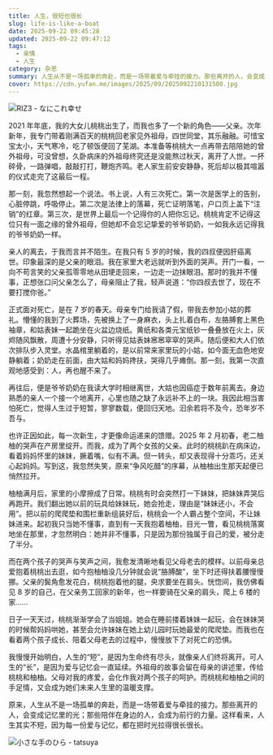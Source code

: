 ```yaml
---
title: 人生，很短也很长
slug: life-is-like-a-boat
date: 2025-09-22 09:45:28
updated: 2025-09-22 09:47:12
tags:
  - 亲情
  - 人生
category: 杂思
summary: 人生从不是一场孤单的奔赴，而是一场带着爱与牵挂的接力。那些离开的人，会变成记忆里的光；那些陪伴在身边的人，会成为前行的力量。
cover: https://cdn.yufan.me/images/2025/09/2025092210131500.jpg
---
```


![RIZ3 - なにこれ幸せ](https://cdn.yufan.me/images/2025/09/2025092210143100.jpg)

<MusicPlayer netease={4931189} />

2021 年年底，我的大女儿桃桃出生了，而我也多了一个新的角色——父亲。次年新年，我专门带着刚满百天的桃桃回老家见外祖母，四世同堂，其乐融融。可惜宝宝太小，天气寒冷，吃了顿饭便回了芜湖。本准备等桃桃大一点再带去陪陪她的曾外祖母，可没曾想，久卧病床的外祖母终究还是没能熬过秋天，离开了人世。一抔碎骨，一路弹唱，敲敲打打，鞭炮齐鸣。老人家生前安安静静，死后却以极其喧嚣的仪式走完了这最后一程。

那一刻，我忽然想起一个说法。书上说，人有三次死亡。第一次是医学上的告别，心脏停跳，呼吸停止。第二次是法律上的落幕，死亡证明落笔，户口页上盖下“注销”的红章。第三次，是世界上最后一个记得你的人把你忘记。桃桃肯定不记得这位只有一面之缘的曾外祖母，但她却不会忘记挚爱的爷爷奶奶，一如我永远记得我的爷爷奶奶一样。

亲人的离去，于我而言并不陌生。在我只有 5 岁的时候，我的四叔便因肝癌离世。印象最深的是父亲的眼泪。我在家里大老远就听到外面的哭声。开门一看，一向不苟言笑的父亲孤零零地从田埂走回来，一边走一边抹眼泪。那时的我并不懂事，正想张口问父亲怎么了，母亲阻止了我，轻声说道：“你四叔去世了，现在不要打搅你爸。”

正式面对死亡，是在 7 岁的春天。母亲专门给我请了假，带我去参加小姑的葬礼。懵懂的我到了火葬场，先被换上了一身麻衣，头上扎着白布，左胳膊套上黑色袖章，和姑表妹一起跪坐在火盆边烧纸。黄纸和各类元宝纸钞一叠叠放在火上，灰烬随风飘散，周遭十分安静，只听得见姑表妹窸窸窣窣的哭声。随后便和大人们依次排队步入灵堂。水晶棺里躺着的，是以前常来家里玩的小姑，如今面无血色地安静躺着；奶奶走在前面，由大姑和妈妈搀扶，哭得几乎瘫倒。那一刻，我第一次直观地感受到：人，再也醒不来了。

再往后，便是爷爷奶奶在我读大学时相继离世，大姑也因癌症于数年前离去。身边熟悉的亲人一个接一个地离开，心里也随之缺了永远补不上的一块。我因此相当害怕死亡，觉得人生过于短暂，寥寥数载，便回归天地。汩余若将不及今，恐年岁不吾与。

也许正因如此，每一次新生，才更像命运递来的馈赠。2025 年 2 月初春，老二柚柚的哭声在产房里绽开。而我，成为了两个女孩的父亲。此时的桃桃趴在病床边，看着妈妈怀里的妹妹，撅着嘴，似有不满。但一转头，却又表现得十分乖巧，还关心起妈妈。写到这，我忽然失笑，原来“争风吃醋”的序幕，从柚柚出生那天起便已悄然拉开。

柚柚满月后，家里的小摩擦成了日常。桃桃有时会突然打一下妹妹，把妹妹弄哭后再跑开。我们翻出她以前的玩具给妹妹玩，她会抢走，理由是“妹妹还小，不会用”。把以前的爬爬垫和围栏重新组装好后，桃桃会一个人霸占整个空间，不让妹妹进来。起初我只当她不懂事，直到有一天我抱着柚柚，目光一瞥，看见桃桃落寞地坐在那里，才忽然明白：她并非不懂事，只是因为那份独属于自己的爱，被分走了半分。

而在两个孩子的哭声与笑声之间，我愈发清晰地看见父母老去的模样。以前母亲总爱抱着桃桃出去逛，如今抱柚柚没几分钟就会说“胳膊酸”，坐下时还得扶着腰慢慢挪。父亲的鬓角愈发花白，桃桃抱着他的腿，央求要坐在肩头。恍惚间，我仿佛看见 8 岁的自己，在父亲务工回家的新年，也一样要骑在父亲的肩头，爬上 6 楼的家……

日子一天天过，桃桃渐渐学会了当姐姐。她会在睡前搂着妹妹一起玩，会在妹妹哭的时候帮妈妈哄她，甚至会允许妹妹在她上幼儿园时玩她最爱的爬爬垫。而我也在看着两个孩子成长、陪着父母老去的过程中，慢慢放下了对死亡的恐惧。

我慢慢开始明白，人生的“短”，是因为生命终有尽头，就像亲人们终将离开。可人生的“长”，是因为爱与记忆会一直延续。外祖母的故事会留在母亲的讲述里，传给桃桃和柚柚。父母对我的疼爱，会化作我对两个孩子的呵护。而桃桃和柚柚之间的手足情，又会成为她们未来人生里的温暖支撑。

原来，人生从不是一场孤单的奔赴，而是一场带着爱与牵挂的接力。那些离开的人，会变成记忆里的光；那些陪伴在身边的人，会成为前行的力量。这样看来，人生其实不短，因为每一份爱与记忆，都在把时光拉得很长很长。

![小さな手のひら - tatsuya](https://cdn.yufan.me/images/2025/09/2025092210115900.jpg)
